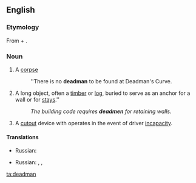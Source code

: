 ==English==

===Etymology===
From {{term|dead}} + {{term|man}}.

===Noun===
{{en-noun|deadmen}}

# {{context|obsolete}} A [[corpse]]
#: ''There is no '''deadman''' to be found at Deadman's Curve.
# {{context|construction}} A long object, often a [[timber]] or [[log]], buried to serve as an anchor for a wall or for [[stays]].''
#: ''The building code requires '''deadmen''' for retaining walls.''
# {{context|rail transport}} A [[cutout]] device with operates in the event of driver [[incapacity]].


====Translations====
{{trans-top|a corpse}}
* Russian: {{t+|ru|труп|m|tr=|sc=Cyrl}}
{{trans-mid}}
{{trans-bottom}}

{{trans-top|a long object, often a timber or log, buried to serve as an anchor for a wall or for stays}}
* Russian: {{t-|ru|анкерная свая|tr=|sc=Cyrl}}, {{t-|ru|анкерный кол|sc=Cyrl}}, {{t+|ru|стойка|f|sc=Cyrl}}
{{trans-mid}}
{{trans-bottom}}

[[ta:deadman]]